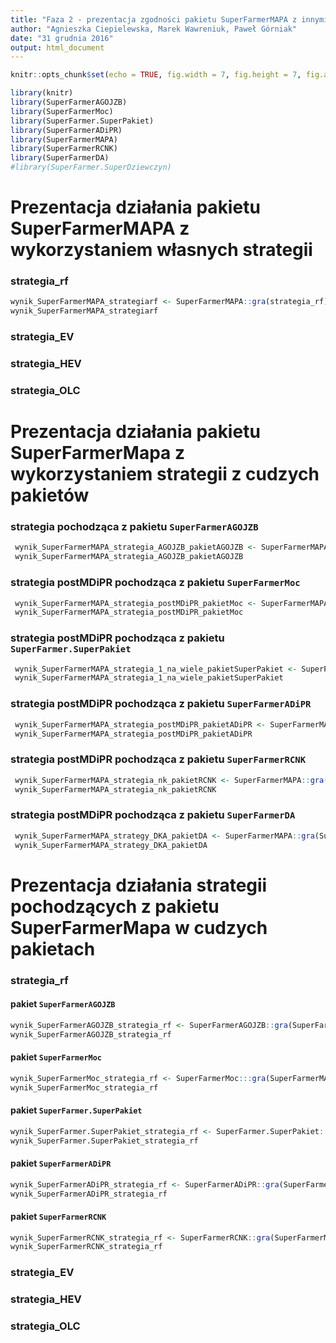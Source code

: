 ---
title: "Faza 2 - prezentacja zgodności pakietu SuperFarmerMAPA z innymi pakietami"
author: "Agnieszka Ciepielewska, Marek Wawreniuk, Paweł Górniak"
date: "31 grudnia 2016"
output: html_document
---

```{r setup, include=FALSE}
knitr::opts_chunk$set(echo = TRUE, fig.width = 7, fig.height = 7, fig.align = "center")
```

```{r, eval=TRUE,echo=FALSE, message=FALSE,warning=FALSE}
library(knitr)
library(SuperFarmerAGOJZB)
library(SuperFarmerMoc)
library(SuperFarmer.SuperPakiet)
library(SuperFarmerADiPR)
library(SuperFarmerMAPA)
library(SuperFarmerRCNK)
library(SuperFarmerDA)
#library(SuperFarmer.SuperDziewczyn)

```

# Prezentacja działania pakietu SuperFarmerMAPA z wykorzystaniem własnych strategii 

### strategia_rf
```{r}
wynik_SuperFarmerMAPA_strategiarf <- SuperFarmerMAPA::gra(strategia_rf)
wynik_SuperFarmerMAPA_strategiarf

```
### strategia_EV

### strategia_HEV

### strategia_OLC

# Prezentacja działania pakietu SuperFarmerMapa z wykorzystaniem strategii z cudzych pakietów 

### strategia pochodząca z pakietu `SuperFarmerAGOJZB`
```{r}
 wynik_SuperFarmerMAPA_strategia_AGOJZB_pakietAGOJZB <- SuperFarmerMAPA::gra(SuperFarmerAGOJZB::strategia_AGOJZB)
 wynik_SuperFarmerMAPA_strategia_AGOJZB_pakietAGOJZB

```

### strategia postMDiPR pochodząca z pakietu `SuperFarmerMoc`
```{r}
 wynik_SuperFarmerMAPA_strategia_postMDiPR_pakietMoc <- SuperFarmerMAPA::gra(SuperFarmerMoc::strategia_postMDiPR)
 wynik_SuperFarmerMAPA_strategia_postMDiPR_pakietMoc

```
### strategia postMDiPR pochodząca z pakietu `SuperFarmer.SuperPakiet`
```{r}
 wynik_SuperFarmerMAPA_strategia_1_na_wiele_pakietSuperPakiet <- SuperFarmerMAPA::gra(SuperFarmer.SuperPakiet::strategia_1_na_wiele)
 wynik_SuperFarmerMAPA_strategia_1_na_wiele_pakietSuperPakiet

```
### strategia postMDiPR pochodząca z pakietu `SuperFarmerADiPR`
```{r}
 wynik_SuperFarmerMAPA_strategia_postMDiPR_pakietADiPR <- SuperFarmerMAPA::gra(SuperFarmerADiPR::strategia_postMDiPR)
 wynik_SuperFarmerMAPA_strategia_postMDiPR_pakietADiPR

```
### strategia postMDiPR pochodząca z pakietu `SuperFarmerRCNK`
```{r}
 wynik_SuperFarmerMAPA_strategia_nk_pakietRCNK <- SuperFarmerMAPA::gra(SuperFarmerRCNK::strategia_nk)
 wynik_SuperFarmerMAPA_strategia_nk_pakietRCNK

```
### strategia postMDiPR pochodząca z pakietu `SuperFarmerDA`
```{r}
 wynik_SuperFarmerMAPA_strategy_DKA_pakietDA <- SuperFarmerMAPA::gra(SuperFarmerDA::strategy_DKA)
 wynik_SuperFarmerMAPA_strategy_DKA_pakietDA

```

# Prezentacja działania strategii pochodzących z pakietu SuperFarmerMapa w cudzych pakietach

### strategia_rf
#### pakiet `SuperFarmerAGOJZB`
```{r}
wynik_SuperFarmerAGOJZB_strategia_rf <- SuperFarmerAGOJZB::gra(SuperFarmerMAPA::strategia_rf)
wynik_SuperFarmerAGOJZB_strategia_rf
```
#### pakiet `SuperFarmerMoc`
```{r}
wynik_SuperFarmerMoc_strategia_rf <- SuperFarmerMoc:::gra(SuperFarmerMAPA::strategia_rf)
wynik_SuperFarmerMoc_strategia_rf
```
#### pakiet `SuperFarmer.SuperPakiet`
```{r}
wynik_SuperFarmer.SuperPakiet_strategia_rf <- SuperFarmer.SuperPakiet::gra(SuperFarmerMAPA::strategia_rf)
wynik_SuperFarmer.SuperPakiet_strategia_rf
```
#### pakiet `SuperFarmerADiPR`
```{r}
wynik_SuperFarmerADiPR_strategia_rf <- SuperFarmerADiPR::gra(SuperFarmerMAPA::strategia_rf)
wynik_SuperFarmerADiPR_strategia_rf
```
#### pakiet `SuperFarmerRCNK`
```{r}
wynik_SuperFarmerRCNK_strategia_rf <- SuperFarmerRCNK::gra(SuperFarmerMAPA::strategia_rf)
wynik_SuperFarmerRCNK_strategia_rf
```


### strategia_EV

### strategia_HEV

### strategia_OLC
